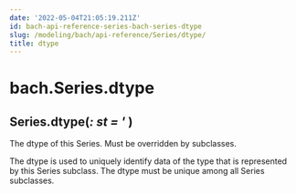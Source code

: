 ```yaml
---
date: '2022-05-04T21:05:19.211Z'
id: bach-api-reference-series-bach-series-dtype
slug: /modeling/bach/api-reference/Series/dtype/
title: dtype
---
```


# bach.Series.dtype

<div>

<h2 className="signature-method"><span className="additional-name">Series.</span><span className="name">dtype(</span><span className="type-annotation"><em>: st</em></span> <span className="type-annotation"><em> = '</em></span> )</h2>


<div className="content">

The dtype of this Series. Must be overridden by subclasses.

The dtype is used to uniquely identify data of the type that is
represented by this Series subclass. The dtype must be unique among all Series subclasses.


</div>


</div>
